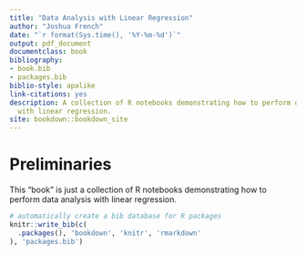 ```yaml
--- 
title: "Data Analysis with Linear Regression"
author: "Joshua French"
date: "`r format(Sys.time(), '%Y-%m-%d')`"
output: pdf_document
documentclass: book
bibliography:
- book.bib
- packages.bib
biblio-style: apalike
link-citations: yes
description: A collection of R notebooks demonstrating how to perform data analysis
  with linear regression.
site: bookdown::bookdown_site
---
```


# Preliminaries

This "book" is just a collection of R notebooks demonstrating how to perform data analysis with linear regression.

```r
# automatically create a bib database for R packages
knitr::write_bib(c(
  .packages(), 'bookdown', 'knitr', 'rmarkdown'
), 'packages.bib')
```
